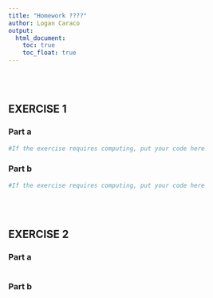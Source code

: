 ```yaml
---
title: "Homework ????"
author: Logan Caraco
output: 
  html_document:
    toc: true
    toc_float: true
---
```



\
\


## EXERCISE 1

### Part a


```r
#If the exercise requires computing, put your code here
```



### Part b

```r
#If the exercise requires computing, put your code here
```


\
\


## EXERCISE 2

### Part a

``` r
```

### Part b

``` r
```

